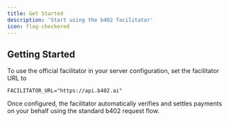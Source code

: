 ```yaml
---
title: Get Started
description: 'Start using the b402 facilitator'
icon: flag-checkered
---
```

## Getting Started

To use the official facilitator in your server configuration, set the facilitator URL to

```
FACILITATOR_URL="https://api.b402.ai"
```

Once configured, the facilitator automatically verifies and settles payments on your behalf using the standard b402 request flow.
